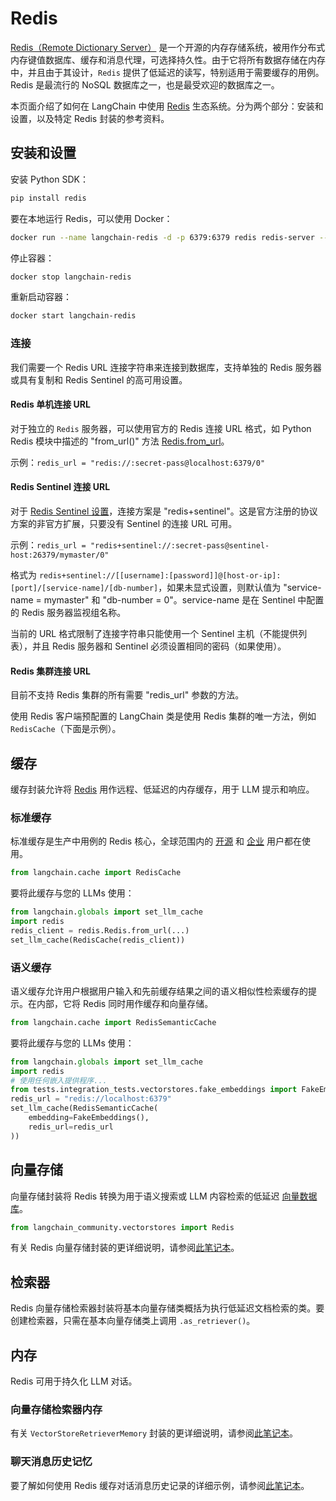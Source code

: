 # Redis

[Redis（Remote Dictionary Server）](https://en.wikipedia.org/wiki/Redis) 是一个开源的内存存储系统，被用作分布式内存键值数据库、缓存和消息代理，可选择持久性。由于它将所有数据存储在内存中，并且由于其设计，`Redis` 提供了低延迟的读写，特别适用于需要缓存的用例。Redis 是最流行的 NoSQL 数据库之一，也是最受欢迎的数据库之一。

本页面介绍了如何在 LangChain 中使用 [Redis](https://redis.com) 生态系统。分为两个部分：安装和设置，以及特定 Redis 封装的参考资料。

## 安装和设置

安装 Python SDK：

```bash
pip install redis
```

要在本地运行 Redis，可以使用 Docker：

```bash
docker run --name langchain-redis -d -p 6379:6379 redis redis-server --save 60 1 --loglevel warning
```

停止容器：

```bash
docker stop langchain-redis
```

重新启动容器：

```bash
docker start langchain-redis
```

### 连接

我们需要一个 Redis URL 连接字符串来连接到数据库，支持单独的 Redis 服务器或具有复制和 Redis Sentinel 的高可用设置。

#### Redis 单机连接 URL

对于独立的 `Redis` 服务器，可以使用官方的 Redis 连接 URL 格式，如 Python Redis 模块中描述的 "from_url()" 方法 [Redis.from_url](https://redis-py.readthedocs.io/en/stable/connections.html#redis.Redis.from_url)。

示例：`redis_url = "redis://:secret-pass@localhost:6379/0"`

#### Redis Sentinel 连接 URL

对于 [Redis Sentinel 设置](https://redis.io/docs/management/sentinel/)，连接方案是 "redis+sentinel"。这是官方注册的协议方案的非官方扩展，只要没有 Sentinel 的连接 URL 可用。

示例：`redis_url = "redis+sentinel://:secret-pass@sentinel-host:26379/mymaster/0"`

格式为 `redis+sentinel://[[username]:[password]]@[host-or-ip]:[port]/[service-name]/[db-number]`，如果未显式设置，则默认值为 "service-name = mymaster" 和 "db-number = 0"。service-name 是在 Sentinel 中配置的 Redis 服务器监视组名称。

当前的 URL 格式限制了连接字符串只能使用一个 Sentinel 主机（不能提供列表），并且 Redis 服务器和 Sentinel 必须设置相同的密码（如果使用）。

#### Redis 集群连接 URL

目前不支持 Redis 集群的所有需要 "redis_url" 参数的方法。

使用 Redis 客户端预配置的 LangChain 类是使用 Redis 集群的唯一方法，例如 `RedisCache`（下面是示例）。

## 缓存

缓存封装允许将 [Redis](https://redis.io) 用作远程、低延迟的内存缓存，用于 LLM 提示和响应。

### 标准缓存

标准缓存是生产中用例的 Redis 核心，全球范围内的 [开源](https://redis.io) 和 [企业](https://redis.com) 用户都在使用。

```python
from langchain.cache import RedisCache
```

要将此缓存与您的 LLMs 使用：

```python
from langchain.globals import set_llm_cache
import redis
redis_client = redis.Redis.from_url(...)
set_llm_cache(RedisCache(redis_client))
```

### 语义缓存

语义缓存允许用户根据用户输入和先前缓存结果之间的语义相似性检索缓存的提示。在内部，它将 Redis 同时用作缓存和向量存储。

```python
from langchain.cache import RedisSemanticCache
```

要将此缓存与您的 LLMs 使用：

```python
from langchain.globals import set_llm_cache
import redis
# 使用任何嵌入提供程序...
from tests.integration_tests.vectorstores.fake_embeddings import FakeEmbeddings
redis_url = "redis://localhost:6379"
set_llm_cache(RedisSemanticCache(
    embedding=FakeEmbeddings(),
    redis_url=redis_url
))
```

## 向量存储

向量存储封装将 Redis 转换为用于语义搜索或 LLM 内容检索的低延迟 [向量数据库](https://redis.com/solutions/use-cases/vector-database/)。

```python
from langchain_community.vectorstores import Redis
```

有关 Redis 向量存储封装的更详细说明，请参阅[此笔记本](/docs/integrations/vectorstores/redis)。

## 检索器

Redis 向量存储检索器封装将基本向量存储类概括为执行低延迟文档检索的类。要创建检索器，只需在基本向量存储类上调用 `.as_retriever()`。

## 内存

Redis 可用于持久化 LLM 对话。

### 向量存储检索器内存

有关 `VectorStoreRetrieverMemory` 封装的更详细说明，请参阅[此笔记本](https://api.python.langchain.com/en/latest/memory/langchain.memory.vectorstore.VectorStoreRetrieverMemory.html)。

### 聊天消息历史记忆

要了解如何使用 Redis 缓存对话消息历史记录的详细示例，请参阅[此笔记本](/docs/integrations/memory/redis_chat_message_history)。
